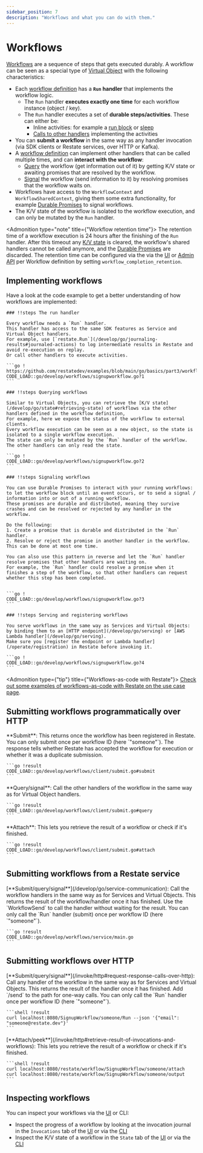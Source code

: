 ```yaml
---
sidebar_position: 7
description: "Workflows and what you can do with them."
---
```



# Workflows

[Workflows](/concepts/services#workflows) are a sequence of steps that gets executed durably.
A workflow can be seen as a special type of [Virtual Object](/concepts/services#virtual-objects) with the following characteristics:

- Each [workflow definition](/develop/go/overview#workflows) has a **`Run` handler** that implements the workflow logic.
    - The `Run` handler **executes exactly one time** for each workflow instance (object / key).
    - The `Run` handler executes a set of **durable steps/activities**. These can either be:
        - Inline activities: for example a [run block](/develop/go/journaling-results#journaled-actions) or [sleep](/develop/go/durable-timers)
        - [Calls to other handlers](/develop/go/service-communication) implementing the activities
- You can **submit a workflow** in the same way as any handler invocation (via SDK clients or Restate services, over HTTP or Kafka).
- A [workflow definition](/develop/go/overview#workflows) can implement other handlers that can be called multiple times, and can **interact with the workflow**:
  - [Query](/develop/go/workflows#implementing-workflows) the workflow (get information out of it) by getting K/V state or awaiting promises that are resolved by the workflow.
  - [Signal](/develop/go/workflows#implementing-workflows) the workflow (send information to it) by resolving promises that the workflow waits on.
- Workflows have access to the `WorkflowContext` and `WorkflowSharedContext`, giving them some extra functionality, for example [Durable Promises](/develop/go/workflows#implementing-workflows) to signal workflows.
- The K/V state of the workflow is isolated to the workflow execution, and can only be mutated by the `Run` handler.

<Admonition type="note" title={"Workflow retention time"}>
    The retention time of a workflow execution is 24 hours after the finishing of the `Run` handler.
    After this timeout any [K/V state](/develop/go/state) is cleared, the workflow's shared handlers cannot be called anymore, and the [Durable Promises](/develop/go/workflows#signaling-workflows) are discarded.
    The retention time can be configured via the via the [UI](/develop/local_dev#restate-ui) or [Admin API](/adminapi/modify-service) per Workflow definition by setting `workflow_completion_retention`.
</Admonition>

## Implementing workflows
Have a look at the code example to get a better understanding of how workflows are implemented:

<Scrollycoding>

    ### !!steps The run handler

    Every workflow needs a `Run` handler.
    This handler has access to the same SDK features as Service and Virtual Object handlers.
    For example, use [`restate.Run`](/develop/go/journaling-results#journaled-actions) to log intermediate results in Restate and avoid re-execution on replay.
    Or call other handlers to execute activities.

    ```go ! https://github.com/restatedev/examples/blob/main/go/basics/part3/workflows.go
    CODE_LOAD::go/develop/workflows/signupworkflow.go?1
    ```

    ### !!steps Querying workflows

    Similar to Virtual Objects, you can retrieve the [K/V state](/develop/go/state#retrieving-state) of workflows via the other handlers defined in the workflow definition,
    For example, here we expose the status of the workflow to external clients.
    Every workflow execution can be seen as a new object, so the state is isolated to a single workflow execution.
    The state can only be mutated by the `Run` handler of the workflow. The other handlers can only read the state.

    ```go !
    CODE_LOAD::go/develop/workflows/signupworkflow.go?2
    ```

    ### !!steps Signaling workflows

    You can use Durable Promises to interact with your running workflows: to let the workflow block until an event occurs, or to send a signal / information into or out of a running workflow.
    These promises are durable and distributed, meaning they survive crashes and can be resolved or rejected by any handler in the workflow.

    Do the following:
    1. Create a promise that is durable and distributed in the `Run` handler.
    2. Resolve or reject the promise in another handler in the workflow. This can be done at most one time.

    You can also use this pattern in reverse and let the `Run` handler resolve promises that other handlers are waiting on.
    For example, the `Run` handler could resolve a promise when it finishes a step of the workflow, so that other handlers can request whether this step has been completed.


    ```go !
    CODE_LOAD::go/develop/workflows/signupworkflow.go?3
    ```

    ### !!steps Serving and registering workflows

    You serve workflows in the same way as Services and Virtual Objects: by binding them to an [HTTP endpoint](/develop/go/serving) or [AWS Lambda handler](/develop/go/serving).
    Make sure you [register the endpoint or Lambda handler](/operate/registration) in Restate before invoking it.

    ```go !
    CODE_LOAD::go/develop/workflows/signupworkflow.go?4
    ```
</Scrollycoding>

<Admonition type={"tip"} title={"Workflows-as-code with Restate"}>
    [Check out some examples of workflows-as-code with Restate on the use case page](/use-cases/workflows).
</Admonition>

## Submitting workflows programmatically over HTTP
<TextAndCode>
    **Submit**:
    This returns once the workflow has been registered in Restate.
    You can only submit once per workflow ID (here `"someone"`).
    The response tells whether Restate has accepted the workflow for execution or whether it was a duplicate submission.

    ```go !result
    CODE_LOAD::go/develop/workflows/client/submit.go#submit
    ```

</TextAndCode>

<TextAndCode>
    **Query/signal**:
    Call the other handlers of the workflow in the same way as for Virtual Object handlers.

    ```go !result
    CODE_LOAD::go/develop/workflows/client/submit.go#query
    ```
</TextAndCode>

<TextAndCode>
    **Attach**:
    This lets you retrieve the result of a workflow or check if it's finished.

    ```go !result
    CODE_LOAD::go/develop/workflows/client/submit.go#attach
    ```
</TextAndCode>

## Submitting workflows from a Restate service
<TextAndCode>
    [**Submit/query/signal**](/develop/go/service-communication):
    Call the workflow handlers in the same way as for Services and Virtual Objects.
    This returns the result of the workflow/handler once it has finished.
    Use the `WorkflowSend` to call the handler without waiting for the result.
    You can only call the `Run` handler (submit) once per workflow ID (here `"someone"`).

    ```go !result
    CODE_LOAD::go/develop/workflows/service/main.go
    ```
</TextAndCode>

## Submitting workflows over HTTP
<TextAndCode>
    [**Submit/query/signal**](/invoke/http#request-response-calls-over-http):
    Call any handler of the workflow in the same way as for Services and Virtual Objects.
    This returns the result of the handler once it has finished.
    Add `/send` to the path for one-way calls.
    You can only call the `Run` handler once per workflow ID (here `"someone"`).

    ```shell !result
    curl localhost:8080/SignupWorkflow/someone/Run --json '{"email": "someone@restate.dev"}'
    ```
</TextAndCode>

<TextAndCode>
    [**Attach/peek**](/invoke/http#retrieve-result-of-invocations-and-workflows):
    This lets you retrieve the result of a workflow or check if it's finished.

    ```shell !result
    curl localhost:8080/restate/workflow/SignupWorkflow/someone/attach
    curl localhost:8080/restate/workflow/SignupWorkflow/someone/output
    ```

</TextAndCode>


## Inspecting workflows

You can inspect your workflows via the [UI](/develop/local_dev#restate-ui) or CLI:
- Inspect the progress of a workflow by looking at the invocation journal in the `Invocations` tab of the [UI](/develop/local_dev#restate-ui) or via the [CLI](/operate/introspection#inspecting-the-invocation-journal)
- Inspect the K/V state of a workflow in the `State` tab of the [UI](/develop/local_dev#restate-ui) or via the [CLI](/operate/introspection#inspecting-application-state)










